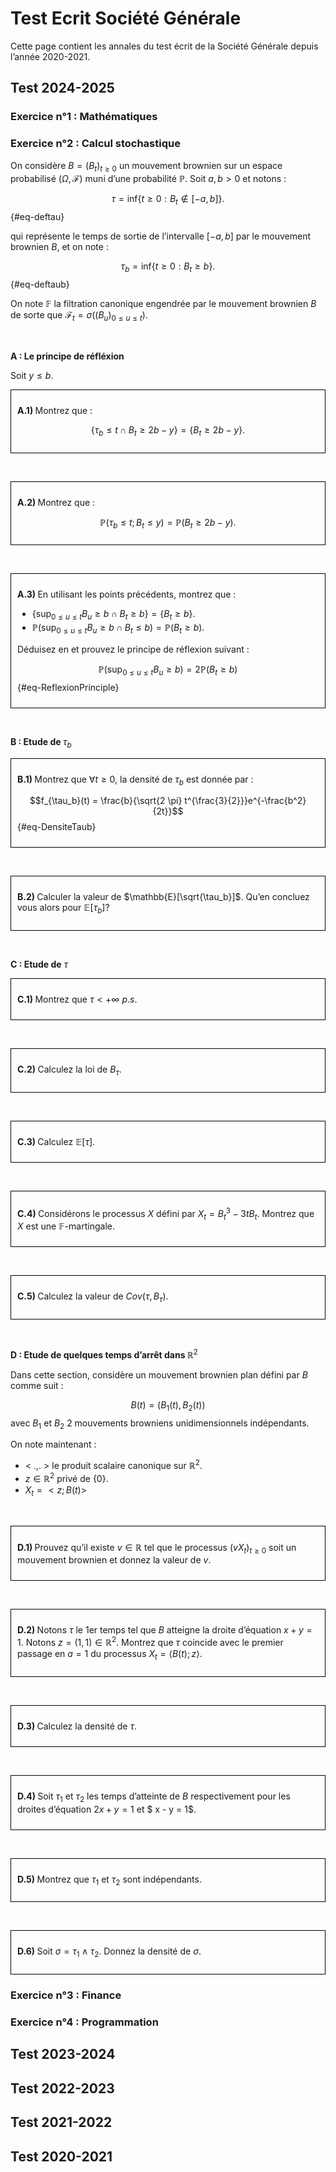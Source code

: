 #  Test Ecrit Société Générale


Cette page contient les annales du test écrit de la Société Générale depuis l'année 2020-2021.



## Test 2024-2025 

### Exercice n°1 : Mathématiques 


### Exercice n°2 : Calcul stochastique 


On considère $B=(B_t)_{t \geq 0}$ un mouvement brownien sur un espace probabilisé $(\Omega,\mathcal{F})$ muni d'une probabilité $\mathbb{P}$. Soit $a,b > 0$ et notons :

$$\tau = \text{inf} \lbrace  t \geq 0 :  B_t \notin [-a,b] \rbrace. $${#eq-deftau}

qui représente le temps de sortie de l'intervalle $[-a,b]$ par le mouvement brownien $B$, et on note :

$$\tau_b = \text{inf} \lbrace  t \geq 0 :  B_t \geq b \rbrace.$${#eq-deftaub}

On note $\mathbb{F}$ la filtration canonique engendrée par le mouvement brownien $B$ de sorte que $\mathcal{F}_t = \sigma((B_u)_{0 \leq u \leq t})$.

<br>

$\textbf{A : Le principe de réfléxion }$ 

Soit $y \leq b$.

<div style="border:1px solid black; padding: 10px;">
  <strong>A.1) </strong> Montrez que :

 $$\lbrace \tau_b \leq t  \cap  B_t \geq 2b-y \rbrace = \lbrace B_t \geq 2b-y \rbrace.$$
</div>

<br>

<div style="border:1px solid black; padding: 10px;">
  <strong>A.2) </strong>  Montrez que :

$$\mathbb{P}(\tau_b \leq t ; B_t \leq y) = \mathbb{P}(B_t \geq 2b-y).$$
</div>

<br>


<div style="border:1px solid black; padding: 10px;">
  <strong>A.3) </strong> En utilisant les points précédents, montrez que :

-  $\lbrace  \text{sup}_{0 \leq u \leq t} B_u  \geq b \cap B_t \geq b \rbrace = \lbrace B_t \geq b \rbrace$.
-  $\mathbb{P}( \text{sup}_{0 \leq u \leq t} B_u \geq b \cap  B_t \leq b ) = \mathbb{P}(B_t \geq b)$.

Déduisez en et prouvez le principe de réflexion suivant :

$$\mathbb{P}(\text{sup}_{0 \leq u \leq t} B_u \geq b) = 2 \mathbb{P}(B_t \geq b)$${#eq-ReflexionPrinciple}
</div>


<br>

$\textbf{B : Etude de }$ $\tau_{b}$ 



<div style="border:1px solid black; padding: 10px;">
  <strong>B.1) </strong>  Montrez que   $\forall t \geq 0$, la densité de $\tau_b$ est donnée par :

$$f_{\tau_b}(t) = \frac{b}{\sqrt{2 \pi} t^{\frac{3}{2}}}e^{-\frac{b^2}{2t}}$${#eq-DensiteTaub}
</div>



<br>




<div style="border:1px solid black; padding: 10px;">
  <strong>B.2) </strong>   Calculer la valeur de $\mathbb{E}[\sqrt{\tau_b}]$. Qu'en concluez vous alors pour $\mathbb{E}[\tau_b] ?$
</div>


<br> 

$\textbf{C : Etude de}$ $\tau$


<div style="border:1px solid black; padding: 10px;">
  <strong>C.1) </strong>   Montrez que $\tau < + \infty$ $p.s$.
</div>

<br>


<div style="border:1px solid black; padding: 10px;">
  <strong>C.2) </strong>   Calculez la loi de $B_{\tau}$.
</div>

<br>

<div style="border:1px solid black; padding: 10px;">
  <strong>C.3) </strong>    Calculez $\mathbb{E}[\tau]$.
</div>

<br>

<div style="border:1px solid black; padding: 10px;">
  <strong>C.4) </strong>    Considérons le processus $X$ défini par $X_t =B_t^3 - 3tB_t$. Montrez que $X$ est une $\mathbb{F}$-martingale.
</div>

<br>

<div style="border:1px solid black; padding: 10px;">
  <strong>C.5) </strong>   Calculez la valeur de $Cov(\tau,B_{\tau})$.
</div>



<br>

$\textbf{D : Etude de quelques temps d'arrêt dans }$ $\mathbb{R}^{2}$

Dans cette section, considère un mouvement brownien plan défini par $B$ comme suit  :

$$ B(t) = (B_1(t),B_2(t))$$
avec $B_1$ et $B_2$ 2 mouvements browniens unidimensionnels indépendants.

On note maintenant :

-  < .,. > le produit scalaire canonique sur $\mathbb{R}^2$.
-  $z \in \mathbb{R}^{2}$ privé de $\lbrace 0 \rbrace$.
-  $X_{t} = <z ; B(t)>$


<br>

<div style="border:1px solid black; padding: 10px;">
  <strong>D.1) </strong>   Prouvez qu'il existe $v \in \mathbb{R}$ tel que le processus $(vX_t)_{t \geq 0}$ soit un mouvement brownien et donnez la valeur de $v$.
</div>

<br>

<div style="border:1px solid black; padding: 10px;">
  <strong>D.2) </strong>   Notons $\tau$ le 1er temps tel que $B$ atteigne la droite d'équation $x+y = 1$. Notons $z= (1,1) \in \mathbb{R}^2$. Montrez que $\tau$ coincide avec le premier passage en $a=1$ du processus $X_t = \langle B(t) ; z \rangle.$
</div>

<br>


<div style="border:1px solid black; padding: 10px;">
  <strong>D.3) </strong>   Calculez la densité de $\tau$.
</div>

<br> 

<div style="border:1px solid black; padding: 10px;">
  <strong>D.4) </strong>    Soit $\tau_1$ et $\tau_2$ les temps d'atteinte de $B$ respectivement pour les droites d'équation $2x+y = 1$ et $ \frac{1}{2} x - y = 1$. 
</div>

<br>

<div style="border:1px solid black; padding: 10px;">
  <strong>D.5) </strong>   Montrez que $\tau_1$ et $\tau_2$ sont indépendants.
</div>

<br> 

<div style="border:1px solid black; padding: 10px;">
  <strong>D.6) </strong>   Soit $\sigma = \tau_1 \wedge \tau_2$. Donnez la densité de $\sigma$.
</div>









### Exercice n°3 : Finance 

### Exercice n°4 : Programmation 

## Test 2023-2024 


## Test 2022-2023 


## Test 2021-2022 


## Test 2020-2021 

